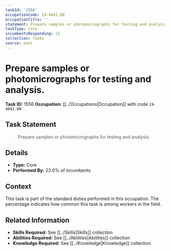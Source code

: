 ```yaml
---
taskId: '1556'
occupationCode: 19-4042.00
occupationTitle: ''
statement: Prepare samples or photomicrographs for testing and analysis.
taskType: Core
incumbentsResponding: 22
collection: Tasks
source: onet
---
```

# Prepare samples or photomicrographs for testing and analysis.

**Task ID:** 1556
**Occupation:** [[../Occupations|Occupation]] with code `19-4042.00`

## Task Statement

> Prepare samples or photomicrographs for testing and analysis.

## Details

- **Type:** Core
- **Performed By:** 22.0% of incumbents

## Context

This task is part of the standard duties performed in this occupation. The percentage indicates how common this task is among workers in the field.

## Related Information

- **Skills Required:** See [[../Skills|Skills]] collection
- **Abilities Required:** See [[../Abilities|Abilities]] collection
- **Knowledge Required:** See [[../Knowledge|Knowledge]] collection
